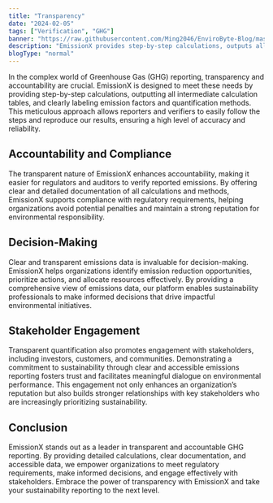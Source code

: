 ```yaml
---
title: "Transparency"
date: "2024-02-05"
tags: ["Verification", "GHG"]
banner: "https://raw.githubusercontent.com/Ming2046/EnviroByte-Blog/master/images/tranparancy.jpg"
description: "EmissionX provides step-by-step calculations, outputs all intermediate calculation tables, and clearly labels emission factors and quantification methods within the application"
blogType: "normal"
---
```


In the complex world of Greenhouse Gas (GHG) reporting, transparency and accountability are crucial. EmissionX is designed to meet these needs by providing step-by-step calculations, outputting all intermediate calculation tables, and clearly labeling emission factors and quantification methods. This meticulous approach allows reporters and verifiers to easily follow the steps and reproduce our results, ensuring a high level of accuracy and reliability.

## Accountability and Compliance

The transparent nature of EmissionX enhances accountability, making it easier for regulators and auditors to verify reported emissions. By offering clear and detailed documentation of all calculations and methods, EmissionX supports compliance with regulatory requirements, helping organizations avoid potential penalties and maintain a strong reputation for environmental responsibility.

## Decision-Making

Clear and transparent emissions data is invaluable for decision-making. EmissionX helps organizations identify emission reduction opportunities, prioritize actions, and allocate resources effectively. By providing a comprehensive view of emissions data, our platform enables sustainability professionals to make informed decisions that drive impactful environmental initiatives.

## Stakeholder Engagement

Transparent quantification also promotes engagement with stakeholders, including investors, customers, and communities. Demonstrating a commitment to sustainability through clear and accessible emissions reporting fosters trust and facilitates meaningful dialogue on environmental performance. This engagement not only enhances an organization’s reputation but also builds stronger relationships with key stakeholders who are increasingly prioritizing sustainability.

## Conclusion

EmissionX stands out as a leader in transparent and accountable GHG reporting. By providing detailed calculations, clear documentation, and accessible data, we empower organizations to meet regulatory requirements, make informed decisions, and engage effectively with stakeholders. Embrace the power of transparency with EmissionX and take your sustainability reporting to the next level.
